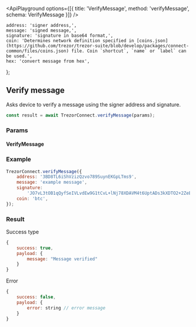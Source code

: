 

<ApiPlayground
    options={[{ title: 'VerifyMessage', method: 'verifyMessage', schema: VerifyMessage }]}
/>

    address: 'signer address,',
    message: 'signed message,',
    signature: 'signature in base64 format,',
    coin: 'Determines network definition specified in [coins.json](https://github.com/trezor/trezor-suite/blob/develop/packages/connect-common/files/coins.json) file. Coin `shortcut`, `name` or `label` can be used.',
    hex: 'convert message from hex',
};

## Verify message

Asks device to
verify a message using the signer address and signature.

```javascript
const result = await TrezorConnect.verifyMessage(params);
```

### Params

<CommonParamsLink />

#### VerifyMessage

<ParamsTable schema={VerifyMessage} descriptions={paramDescriptions} />

### Example

```javascript
TrezorConnect.verifyMessage({
    address: '3BD8TL6iShVzizQzvo789SuynEKGpLTms9',
    message: 'example message',
    signature:
        'JO7vL3tOB1qQyfSeIVLvdEw9G1tCvL+lNj78XDAVM4t6UptADs3kXDTO2+2ZeEOLFL4/+wm+BBdSpo3kb3Cnsas=',
    coin: 'btc',
});
```

### Result

Success type

```javascript
{
    success: true,
    payload: {
        message: "Message verified"
    }
}
```

Error

```javascript
{
    success: false,
    payload: {
        error: string // error message
    }
}
```

